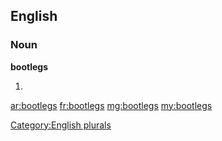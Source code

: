 ==English==

===Noun===
'''bootlegs'''

# {{plural of|bootleg}}

[[Category:English plurals]]

[[ar:bootlegs]]
[[fr:bootlegs]]
[[mg:bootlegs]]
[[my:bootlegs]]